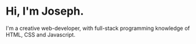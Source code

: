 # Hi, I'm Joseph.

I'm a creative web-developer, with full-stack programming knowledge of HTML, CSS and Javascript.  
